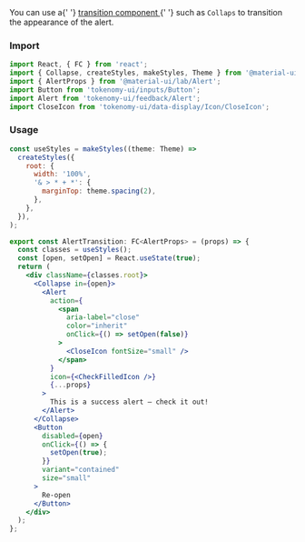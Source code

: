 
<Title>Alert Transitions</Title>
<Subtitle>
  You can use a{' '}
  <a
    class="link"
    target="_blank"
    href="https://v4.mui.com/components/transitions/"
  >
    transition component
  </a>{' '}
  such as <code>Collaps</code> to transition the appearance of the alert.
</Subtitle>

### Import

```jsx
import React, { FC } from 'react';
import { Collapse, createStyles, makeStyles, Theme } from '@material-ui/core';
import { AlertProps } from '@material-ui/lab/Alert';
import Button from 'tokenomy-ui/inputs/Button';
import Alert from 'tokenomy-ui/feedback/Alert';
import CloseIcon from 'tokenomy-ui/data-display/Icon/CloseIcon';
```

### Usage

<AlertTransition />

```jsx
const useStyles = makeStyles((theme: Theme) =>
  createStyles({
    root: {
      width: '100%',
      '& > * + *': {
        marginTop: theme.spacing(2),
      },
    },
  }),
);

export const AlertTransition: FC<AlertProps> = (props) => {
  const classes = useStyles();
  const [open, setOpen] = React.useState(true);
  return (
    <div className={classes.root}>
      <Collapse in={open}>
        <Alert
          action={
            <span
              aria-label="close"
              color="inherit"
              onClick={() => setOpen(false)}
            >
              <CloseIcon fontSize="small" />
            </span>
          }
          icon={<CheckFilledIcon />}
          {...props}
        >
          This is a success alert — check it out!
        </Alert>
      </Collapse>
      <Button
        disabled={open}
        onClick={() => {
          setOpen(true);
        }}
        variant="contained"
        size="small"
      >
        Re-open
      </Button>
    </div>
  );
};
```
